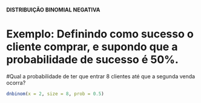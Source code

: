 #### DISTRIBUIÇÃO BINOMIAL NEGATIVA ####


# Exemplo: Definindo como sucesso o cliente comprar, e supondo que a probabilidade de sucesso é 50%. 

#Qual a probabilidade de ter que entrar 8 clientes até que a segunda venda ocorra?

```r

dnbinom(x = 2, size = 8, prob = 0.5)

```

